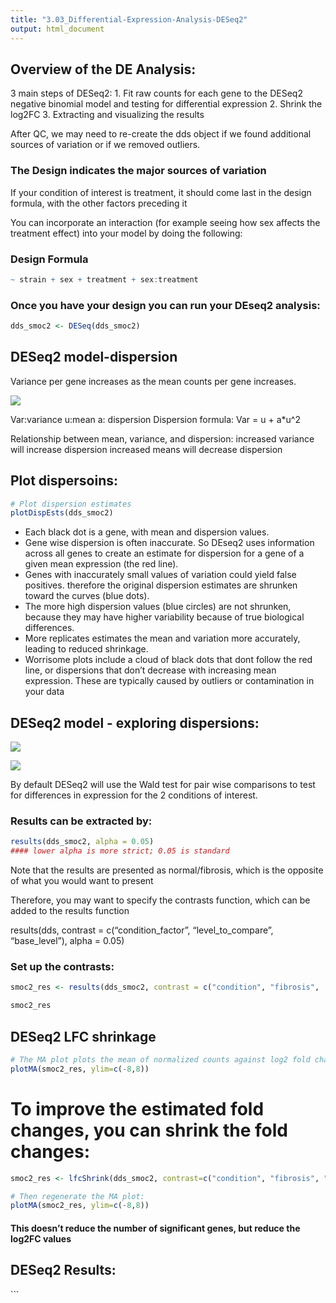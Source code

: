 ```yaml
---
title: "3.03_Differential-Expression-Analysis-DESeq2"
output: html_document
---
```


## Overview of the DE Analysis:
3 main steps of DESeq2:
1. Fit raw counts for each gene to the DESeq2 negative binomial model and testing for differential expression
2. Shrink the log2FC
3. Extracting and visualizing the results

After QC, we may need to re-create the dds object if we found additional sources of variation or if we removed outliers.

### The Design indicates the major sources of variation
If your condition of interest is treatment, it should come last in the design formula, with the other factors preceding it

You can incorporate an interaction (for example seeing how sex affects the treatment effect) into your model by doing the following:

### Design Formula
```r
~ strain + sex + treatment + sex:treatment
```

### Once you have your design you can run your DEseq2 analysis:
```r
dds_smoc2 <- DESeq(dds_smoc2)
```

## DESeq2 model-dispersion

Variance per gene increases as the mean counts per gene increases.

![](../Input_Data/variance-counts.png)

Var:variance
u:mean
a: dispersion
Dispersion formula: Var = u + a*u^2

Relationship between mean, variance, and dispersion:
increased variance will increase dispersion
increased means will decrease dispersion



## Plot dispersoins:

```r
# Plot dispersion estimates
plotDispEsts(dds_smoc2)
```

* Each black dot is a gene, with mean and dispersion values.
* Gene wise dispersion is often inaccurate. So DEseq2 uses information across all genes to create an estimate for dispersion for a gene of a given mean expression (the red line). 
* Genes with inaccurately small values of variation could yield false positives. therefore the original dispersion estimates are shrunken toward the curves (blue dots). 
* The more high dispersion values (blue circles) are not shrunken, because they may have higher variability because of true biological differences. 
* More replicates estimates the mean and variation more accurately, leading to reduced shrinkage. 
* Worrisome plots include a cloud of black dots that dont follow the red line, or dispersions that don't decrease with increasing mean expression. These are typically caused by outliers or contamination in your data


## DESeq2 model - exploring dispersions:

![](../Input_Data/nbm.png)

![](../Input_Data/calc.png)

By default DESeq2 will use the Wald test for pair wise comparisons to test for differences in expression for the 2 conditions of interest.

### Results can be extracted by:
```r
results(dds_smoc2, alpha = 0.05)
#### lower alpha is more strict; 0.05 is standard
```
Note that the results are presented as normal/fibrosis, which is the opposite of what you would want to present

Therefore, you may want to specify the contrasts function, which can be added to the results function

results(dds, contrast = c("condition_factor", "level_to_compare", "base_level"),          alpha = 0.05)

### Set up the contrasts:
```r
smoc2_res <- results(dds_smoc2, contrast = c("condition", "fibrosis",              "normal"), alpha = 0.05)

smoc2_res
```

## DESeq2 LFC shrinkage
```r
# The MA plot plots the mean of normalized counts against log2 fold change.
plotMA(smoc2_res, ylim=c(-8,8))
```

# To improve the estimated fold changes, you can shrink the fold changes:
```r
smoc2_res <- lfcShrink(dds_smoc2, contrast=c("condition", "fibrosis", "normal"), res=smoc2_res)

# Then regenerate the MA plot:
plotMA(smoc2_res, ylim=c(-8,8))
```

#### This doesn't reduce the number of significant genes, but reduce the log2FC values


## DESeq2 Results:
```
